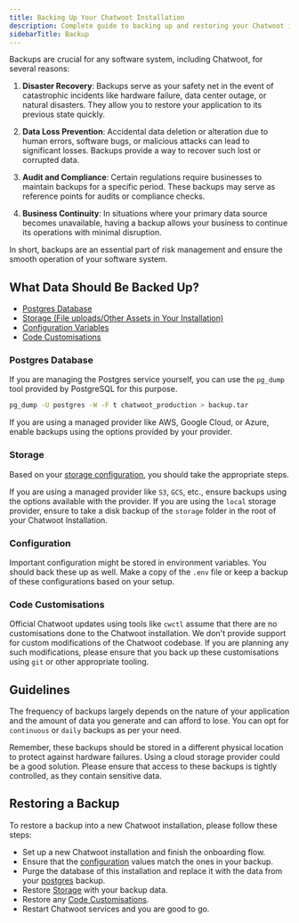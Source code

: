 ```yaml
---
title: Backing Up Your Chatwoot Installation
description: Complete guide to backing up and restoring your Chatwoot installation data
sidebarTitle: Backup
---
```


Backups are crucial for any software system, including Chatwoot, for several reasons:

1. **Disaster Recovery**: Backups serve as your safety net in the event of catastrophic incidents like hardware failure, data center outage, or natural disasters. They allow you to restore your application to its previous state quickly.

2. **Data Loss Prevention**: Accidental data deletion or alteration due to human errors, software bugs, or malicious attacks can lead to significant losses. Backups provide a way to recover such lost or corrupted data.

3. **Audit and Compliance**: Certain regulations require businesses to maintain backups for a specific period. These backups may serve as reference points for audits or compliance checks.

4. **Business Continuity**: In situations where your primary data source becomes unavailable, having a backup allows your business to continue its operations with minimal disruption.

In short, backups are an essential part of risk management and ensure the smooth operation of your software system.

## What Data Should Be Backed Up?

- [Postgres Database](#postgres-database)
- [Storage (File uploads/Other Assets in Your Installation)](#storage)
- [Configuration Variables](#configuration)
- [Code Customisations](#code-customisations)

### Postgres Database

If you are managing the Postgres service yourself, you can use the `pg_dump` tool provided by PostgreSQL for this purpose.

```bash
pg_dump -U postgres -W -F t chatwoot_production > backup.tar
```

If you are using a managed provider like AWS, Google Cloud, or Azure, enable backups using the options provided by your provider.

### Storage

Based on your [storage configuration](/self-hosted/configuration/environment-variables#configure-storage), you should take the appropriate steps.

If you are using a managed provider like `S3`, `GCS`, etc., ensure backups using the options available with the provider.
If you are using the `local` storage provider, ensure to take a disk backup of the `storage` folder in the root of your Chatwoot Installation.

### Configuration

Important configuration might be stored in environment variables. You should back these up as well.
Make a copy of the `.env` file or keep a backup of these configurations based on your setup.

### Code Customisations

Official Chatwoot updates using tools like `cwctl` assume that there are no customisations done to the Chatwoot installation. We don't provide support for custom modifications of the Chatwoot codebase. If you are planning any such modifications, please ensure that you back up these customisations using `git` or other appropriate tooling.

## Guidelines

The frequency of backups largely depends on the nature of your application and the amount of data you generate and can afford to lose. You can opt for `continuous` or `daily` backups as per your need.

<Warning>
Remember, these backups should be stored in a different physical location to protect against hardware failures. Using a cloud storage provider could be a good solution. Please ensure that access to these backups is tightly controlled, as they contain sensitive data.
</Warning>

## Restoring a Backup

To restore a backup into a new Chatwoot installation, please follow these steps:

- Set up a new Chatwoot installation and finish the onboarding flow.
- Ensure that the [configuration](#configuration) values match the ones in your backup.
- Purge the database of this installation and replace it with the data from your [postgres](#postgres-database) backup.
- Restore [Storage](#storage) with your backup data.
- Restore any [Code Customisations](#code-customisations).
- Restart Chatwoot services and you are good to go.

